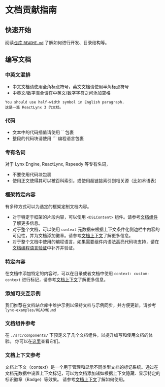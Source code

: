 # 文档贡献指南

## 快速开始

阅读[仓库 `README.md`](https://github.com/lynx-wg/lynx-website) 了解如何进行开发、目录结构等。

## 编写文档

### 中英文混排

- 中文文档请使用全角标点符号，英文文档请使用半角标点符号
- 中英文/数字混合请在中英文/数字字符之间添加空格

```plaintext
You should use half-width symbol in English paragraph.
这是一篇 ReactLynx 3 的文档。
```

### 代码

- 文本中的代码插值请使用 \`\` 包裹
- 整段的代码块请使用 \`\`\` 编程语言包裹

### 专有名词

对于 Lynx Engine, ReactLynx, Rspeedy 等专有名词，

- 不要使用代码块包裹
- 使用正文使得其可以被百科索引，或使用超链接索引到相关源（比如术语表）

### 框架特定内容

有多种方式可以为选定的框架定制文档内容。

- 对于特定于框架的片段内容，可以使用 `<DSLContent>` 组件。请参考[文档组件](./doc-components)了解更多信息。
- 对于整个文档，可以使用 `context` 元数据来根据上下文条件化侧边栏中内容的可见性，并为文档添加徽章。请参考[文档上下文](./doc-contexts)了解更多信息。
- 对于整个文档中使用的编程语言，如果需要组件内语法高亮代码块支持，请在[文档编程语言验证](./doc-lang)中补齐并验证。

### 特定内容

在文档中添加特定的内容时，可以在目录或者文档中使用 `context: custom-context` 进行标记，请参考[文档上下文](./doc-contexts)了解更多信息。

### 添加可交互示例

我们推荐在文档站仓库中维护示例以保持文档与示例同步，并方便更新。请参考 `lynx-examples/README.md`

### 文档组件参考

在 `./src/components/` 下预定义了几个文档组件，以提升编写和使用文档的体验。
你可以在[这里](./doc-components)查看它们。

### 文档上下文参考

文档上下文（context）是一个用于管理和显示不同类型文档的标记系统。通过在文档元数据中设置上下文标记，可以为文档添加诸如根据上下文隐藏、显示特定的标识徽章（Badge）等效果。
请参考[文档上下文](./doc-contexts)了解如何使用。
